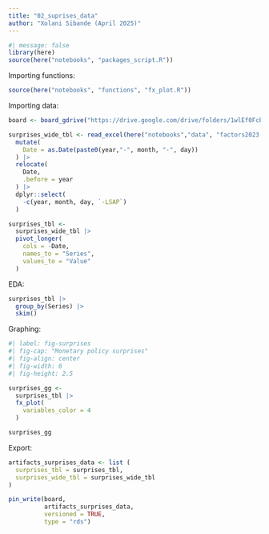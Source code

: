 ```yaml
---
title: "02_suprises_data"
author: "Xolani Sibande (April 2025)"
---
```



```r
#| message: false
library(here)
source(here("notebooks", "packages_script.R"))
```

Importing functions:

```r
source(here("notebooks", "functions", "fx_plot.R"))

```


Importing data:

```r
board <- board_gdrive("https://drive.google.com/drive/folders/1wlEf0FcbOSxjaoVxa8MFkE8aiSjSPMfA")

surprises_wide_tbl <- read_excel(here("notebooks","data", "factors2023.xlsx")) |> 
  mutate(
    Date = as.Date(paste0(year,"-", month, "-", day))
  ) |> 
  relocate(
    Date,
    .before = year
  ) |> 
  dplyr::select(
    -c(year, month, day, `-LSAP`)
  ) 

surprises_tbl <- 
  surprises_wide_tbl |> 
  pivot_longer(
    cols = -Date,
    names_to = "Series",
    values_to = "Value"
  )

```


EDA:

```r
surprises_tbl |> 
  group_by(Series) |> 
  skim()
```

Graphing:

```r
#| label: fig-surprises
#| fig-cap: "Monetary policy surprises"
#| fig-align: center
#| fig-width: 6
#| fig-height: 2.5

surprises_gg <- 
  surprises_tbl |> 
  fx_plot(
    variables_color = 4
  )

surprises_gg
```

Export:

```r

artifacts_surprises_data <- list (
  surprises_tbl = surprises_tbl,
  surprises_wide_tbl = surprises_wide_tbl
)

pin_write(board, 
          artifacts_surprises_data, 
          versioned = TRUE,
          type = "rds")

```
